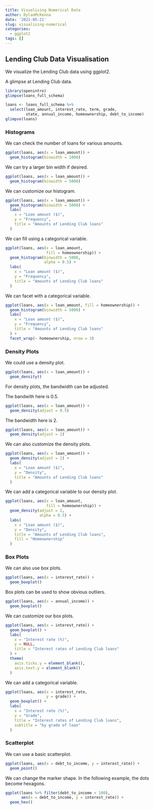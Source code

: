 ```yaml
---
title: Visualising Numerical Data
author: DylanMcKenna
date: '2021-05-21'
slug: visualising-numerical
categories:
  - ggplot2
tags: []
---
```


## Lending Club Data Visualisation
We visualize the Lending Club data using ggplot2.

A glimpse at Lending Club data.

```r
library(openintro)
glimpse(loans_full_schema)

```

```r
loans <- loans_full_schema %>%
  select(loan_amount, interest_rate, term, grade, 
         state, annual_income, homeownership, debt_to_income)
glimpse(loans)
```

### Histograms 

We can check the number of loans for various amounts.

```r
ggplot(loans, aes(x = loan_amount)) +
  geom_histogram(binwidth = 1000)
```
We can try a larger bin width if desired.

```r
ggplot(loans, aes(x = loan_amount)) +
  geom_histogram(binwidth = 5000)
```

We can customize our histogram.
```r
ggplot(loans, aes(x = loan_amount)) +
  geom_histogram(binwidth = 5000) +
  labs(
    x = "Loan amount ($)",
    y = "Frequency",
    title = "Amounts of Lending Club loans"
  )
```

We can fill using a categorical variable.
```r
ggplot(loans, aes(x = loan_amount, 
                  fill = homeownership)) +
  geom_histogram(binwidth = 5000,
                 alpha = 0.5) +
  labs(
    x = "Loan amount ($)",
    y = "Frequency",
    title = "Amounts of Lending Club loans"
  )
```

We can facet with a categorical variable.
```r
ggplot(loans, aes(x = loan_amount, fill = homeownership)) + 
  geom_histogram(binwidth = 5000) +
  labs(
    x = "Loan amount ($)",
    y = "Frequency",
    title = "Amounts of Lending Club loans"
  ) +
  facet_wrap(~ homeownership, nrow = 3)
```

### Density Plots

We could use a density plot.
```r
ggplot(loans, aes(x = loan_amount)) +
  geom_density()

```
For density plots, the bandwidth can be adjusted.

The bandwith here is 0.5.
```r
ggplot(loans, aes(x = loan_amount)) +
  geom_density(adjust = 0.5)
```
The bandwidth here is 2.
```r
ggplot(loans, aes(x = loan_amount)) +
  geom_density(adjust = 2)
```
We can also customize the density plots.
```r
ggplot(loans, aes(x = loan_amount)) +
  geom_density(adjust = 2) +
  labs(
    x = "Loan amount ($)",
    y = "Density",
    title = "Amounts of Lending Club loans"
  )
```
We can add a categorical variable to our density plot.
```r
ggplot(loans, aes(x = loan_amount, 
                  fill = homeownership)) +
  geom_density(adjust = 2, 
               alpha = 0.5) +
  labs(
    x = "Loan amount ($)",
    y = "Density",
    title = "Amounts of Lending Club loans", 
    fill = "Homeownership"
  )
```

### Box Plots
We can also use box plots.

```r
ggplot(loans, aes(x = interest_rate)) +
  geom_boxplot()
```

Box plots can be used to show obvious outliers.
```r
ggplot(loans, aes(x = annual_income)) +
  geom_boxplot()
```

We can customize our box plots.

```r
ggplot(loans, aes(x = interest_rate)) +
  geom_boxplot() +
  labs(
    x = "Interest rate (%)",
    y = NULL,
    title = "Interest rates of Lending Club loans"
  ) +
  theme(
    axis.ticks.y = element_blank(),
    axis.text.y = element_blank()
  )
```

We can add a categorical variable.

```r
ggplot(loans, aes(x = interest_rate,
                  y = grade)) +
  geom_boxplot() +
  labs(
    x = "Interest rate (%)",
    y = "Grade",
    title = "Interest rates of Lending Club loans",
    subtitle = "by grade of loan"
  )
```

### Scatterplot

We can use a basic scatterplot.

```r
ggplot(loans, aes(x = debt_to_income, y = interest_rate)) +
  geom_point()
```

We can change the marker shape. In the following example, the dots become hexagons.

```r
ggplot(loans %>% filter(debt_to_income < 100), 
       aes(x = debt_to_income, y = interest_rate)) +
  geom_hex()
```

